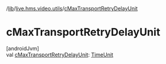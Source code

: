 /[lib](/api-reference/android/v2/home/content)/[live.hms.video.utils](index)/[cMaxTransportRetryDelayUnit](c-max-transport-retry-delay-unit)

# cMaxTransportRetryDelayUnit

[androidJvm]\
val [cMaxTransportRetryDelayUnit](c-max-transport-retry-delay-unit): [TimeUnit](https://developer.android.com/reference/kotlin/java/util/concurrent/TimeUnit.html)
